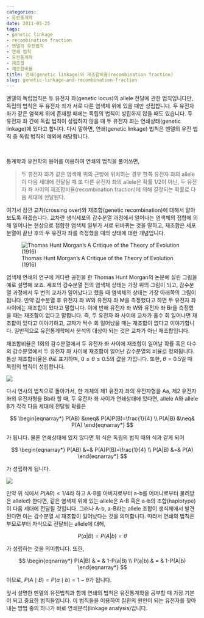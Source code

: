 ```yaml
---
categories:
- 유전통계학
date: 2011-05-25
tags:
- genetic linkage
- recombination fraction
- 멘델의 유전법칙
- 연쇄 법칙
- 유전통계학
- 재조합
- 재조합비율
title: 연쇄(genetic linkage)와 재조합비율(recombination fraction)
slug: genetic-linkage-and-recombination-fraction
---
```


멘델의 독립법칙은 두 유전자 좌(genetic locus)의 allele 전달에 관한 법칙입니다만, 독립의 법칙은 두 유전자 좌가 서로 다른 염색체 위에 있을 때만 성립합니다. 두 유전자 좌가 같은 염색체 위에 존재할 때에는 독립의 법칙이 성립하지 않을 때도 있습니다. 두 유전자 좌 간에 독립 법칙이 성립하지 않을 때 두 유전자 좌는 연쇄상태(genetic linkage)에 있다고 합니다. 다시 말하면, 연쇄(genetic linkage) 법칙은 멘델의 유전 법칙 중 독립 법칙의 예외에 해당합니다.

&nbsp;

통계학과 유전학의 용어를 이용하여 연쇄의 법칙을 풀어쓰면,

> 두 유전자 좌가 같은 염색체 위의 근방에 위치하는 경우 한쪽 유전자 좌의 allele이 다음 세대에 전달될 때 또 다른 유전자 좌의 allele은 확률 1/2이 아닌, 두 유전자 좌 사이의 재조합비율(recombination fraction)에 의해 결정되는 확률로 다음 세대에 전달된다.

여기서 잠깐 교차(crossing over)와 재조합(genetic recombination)에 대해서 알아보도록 하겠습니다. 교차란 생식세포의 감수분열 과정에서 일어나는 염색체의 접합에 의해 일어나는 현상으로 접합한 염색체 일부가 서로 뒤바뀌는 것을 말하고, 재조합은 세포분열이 끝난 후의 두 유전자 좌를 측정했을 때의 상태에 대한 개념입니다.  

![Thomas Hunt Morgan's A Critique of the Theory of Evolution (1916)](/images/2011-05-25-fig1.jpg)

염색체 연쇄의 연구에 커다란 공헌을 한 Thomas Hunt Morgan의 논문에 실린 그림을 예로 설명해 보죠. 세포의 감수분열 전의 염색체 상태는 가장 위의 그림이 되고, 감수분열 과정에서 두 번의 교차가 일어났다고 했을 때 염색체의 상태는 가장 아래쪽의 그림이 됩니다. 만약 감수분열 후 유전자 좌 W와 유전자 좌 M을 측정했다고 하면 두 유전자 좌 사이에는 재조합이 있다고 말합니다. 이에 반해 유전자 좌 W와 유전자 좌 Br을 측정했을 때는 재조합이 없다고 말합니다. 즉, 두 유전자 좌 사이에 교차가 홀수 회 일어나면 재조합이 있다고 이야기하고, 교차가 짝수 회 일어났을 때는 재조합이 없다고 이야기합니다. 일반적으로 유전통계학에서 분석의 대상이 되는 것은 교차가 아닌 재조합입니다.

재조합비율은 1회의 감수분열에서 두 유전자 좌 사이에 재조합이 일어날 확률 혹은 다수의 감수분열에서 두 유전자 좌 사이에 재조합이 일어난 감수분열의 비율로 정의됩니다. 통상 재조합비율은 $\theta$로 표기하며, $0 \leq \theta \leq 0.5$의 값을 가집니다. 또한, $\theta = 0.5$일 때 독립의 법칙이 성립합니다.

![](/images/2011-05-25-fig2.png)

다시 연사의 법칙으로 돌아가서, 한 개체의 제1 유전자 좌의 유전자형을 Aa, 제2 유전자 좌의 유전자형을 Bb라 할 때, 두 유전자 좌 사이가 연쇄상태에 있다면, allele A와 allele B가 각각 다음 세대에 전달될 확률은  

$$
\begin{eqnarray*}
P(AB) &\neq& P(A)P(B)=\frac{1}{4} \\  
P(A|B) &\neq& P(A)
\end{eqnarray*}  
$$

가 됩니다. 물론 연쇄상태에 있지 않다면 위 식은 독립의 법칙 때의 식과 같게 되어  

$$  
\begin{eqnarray*}
P(AB) &=& P(A)P(B)=\frac{1}{4} \\  
P(A|B) &=& P(A) 
\end{eqnarray*} 
$$ 

가 성립하게 됩니다.

![](/images/2011-05-25-fig3.png)

만약 위 식에서 $P(AB) < 1/4$라 하고 A-B를 아버지로부터 a-b를 어머니로부터 물려받은 allele라 한다면, 같은 염색체 위에 있는 allele은 A-B 혹은 a-b의 조합(haplotype)이 다음 세대에 전달될 것입니다. 그러나 A-b, a-B라는 allele 조합이 생식체에서 발견된다면 이는 감수분열 시 재조합이 일어났다는 것을 의미합니다. 따라서 연쇄의 법칙은 부모로부터 자식으로 전달되는 allele에 대해,  

$$
P(a|B)=P(A|b)=\theta  
$$

가 성립하는 것을 의미합니다. 또한,  

$$
\begin{eqnarray*}
P(A|B) & = & 1-P(a|B) \\  
P(a|b) & = & 1-P(A|b)  
\end{eqnarray*}
$$

이므로, $P(A \mid B) = P(a \mid b) = 1-\theta$가 됩니다.

앞서 설명한 멘델의 유전법칙과 함께 연쇄의 법칙은 유전통계학을 공부할 때 가장 기본이 되고 중요한 법칙들입니다. 이 법칙들을 이용하여 질환의 원인이 되는 유전자를 찾아 내는 방법 중의 하나가 바로 연쇄분석(linkage analysis)입니다.
